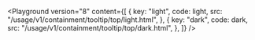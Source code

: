 

<Playground
	version="8"
	content={[
		{
			key: "light",
			code: light,
			src: "/usage/v1/containment/tooltip/top/light.html",
		},
        {
			key: "dark",
			code: dark,
			src: "/usage/v1/containment/tooltip/top/dark.html",
		},
	]}
/>
